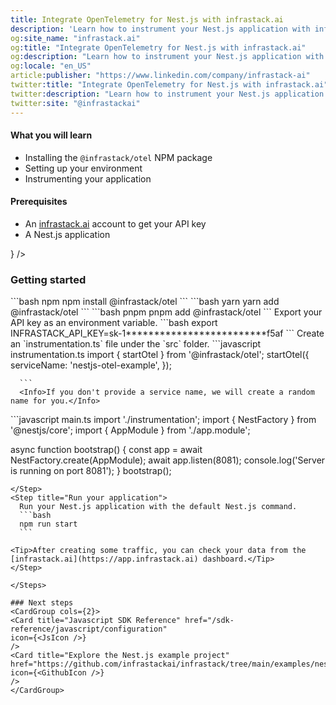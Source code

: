 ```yaml
---
title: Integrate OpenTelemetry for Nest.js with infrastack.ai
description: 'Learn how to instrument your Nest.js application with infrastack.ai and OpenTelemetry for comprehensive observability and performance insights.'
og:site_name: "infrastack.ai"
og:title: "Integrate OpenTelemetry for Nest.js with infrastack.ai"
og:description: "Learn how to instrument your Nest.js application with infrastack.ai and OpenTelemetry for comprehensive observability and performance insights."
og:locale: "en_US"
article:publisher: "https://www.linkedin.com/company/infrastack-ai"
twitter:title: "Integrate OpenTelemetry for Nest.js with infrastack.ai"
twitter:description: "Learn how to instrument your Nest.js application with infrastack.ai and OpenTelemetry for comprehensive observability and performance insights."
twitter:site: "@infrastackai"
---
```



#### What you will learn
- Installing the `@infrastack/otel` NPM package
- Setting up your environment
- Instrumenting your application

#### Prerequisites
- An [infrastack.ai](https://app.infrastack.ai) account to get your API key
- A Nest.js application

<CardGroup cols={1}>
  <Card title="Follow the example project on GitHub" href="https://github.com/infrastackai/infrastack/tree/main/examples/nestjs"
  icon={<GithubIcon />}
  />
</CardGroup>

### Getting started

<Steps>

  <Step title="Install the NPM package">
   <CodeGroup>
  ```bash npm
  npm install @infrastack/otel
  ```
  ```bash yarn
  yarn add @infrastack/otel
  ```
  ```bash pnpm
  pnpm add @infrastack/otel
  ```
  </CodeGroup>
  </Step>
 
  <Step title="Prepare your environment">
  Export your API key as an environment variable.
  ```bash
  export INFRASTACK_API_KEY=sk-1*************************f5af
  ```
  </Step>

  <Step title="Create instrumentation.ts">
  Create an `instrumentation.ts` file under the `src` folder.
      ```javascript instrumentation.ts
      import { startOtel } from '@infrastack/otel';
      startOtel({
        serviceName: 'nestjs-otel-example',
      });

      ```
      <Info>If you don't provide a service name, we will create a random name for you.</Info>
  </Step>
  <Step title="Import the instrumentation module in your main.ts file">
  ```javascript main.ts
  import './instrumentation';
  import { NestFactory } from '@nestjs/core';
import { AppModule } from './app.module';

  async function bootstrap() {
    const app = await NestFactory.create(AppModule);
    await app.listen(8081);
    console.log('Server is running on port 8081');
  }
  bootstrap();
  ```
  </Step>
  <Step title="Run your application">
    Run your Nest.js application with the default Nest.js command.
    ```bash
    npm run start
    ```

  <Tip>After creating some traffic, you can check your data from the [infrastack.ai](https://app.infrastack.ai) dashboard.</Tip>
  </Step>

</Steps>

### Next steps
<CardGroup cols={2}>
  <Card title="Javascript SDK Reference" href="/sdk-reference/javascript/configuration" 
  icon={<JsIcon />}
  />
  <Card title="Explore the Nest.js example project" href="https://github.com/infrastackai/infrastack/tree/main/examples/nestjs"
  icon={<GithubIcon />}
  />
</CardGroup>